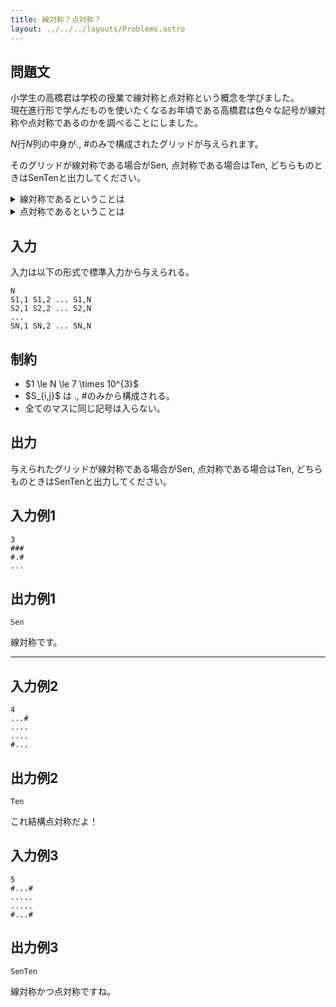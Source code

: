 ```yaml
---
title: 線対称？点対称？
layout: ../../../layouts/Problems.astro
---
```



## 問題文

小学生の高橋君は学校の授業で線対称と点対称という概念を学びました。<br />
現在進行形で学んだものを使いたくなるお年頃である高橋君は色々な記号が線対称や点対称であるのかを調べることにしました。

$N$行$N$列の中身が<CharacterDecorate>.</CharacterDecorate>, <CharacterDecorate>#</CharacterDecorate>のみで構成されたグリッドが与えられます。

そのグリッドが線対称である場合が<CharacterDecorate>Sen</CharacterDecorate>, 点対称である場合は<CharacterDecorate>Ten</CharacterDecorate>, どちらものときは<CharacterDecorate>SenTen</CharacterDecorate>と出力してください。

<details>
  <summary>線対称であるということは</summary>

  - $Grid[r][c] == Grid[n-r+1][c] \; (1 \le r, c \le n)$ が成立するとき、その$Grid$は線対称である。

</details>

<details>
  <summary>点対称であるということは</summary>

  - $Grid[r][c] == Grid[n-r+1][n-c+1] \; (1 \le r, c \le n)$ が成立するとき、その$Grid$は点対称である。

</details>

## 入力

入力は以下の形式で標準入力から与えられる。

```text
N
S1,1 S1,2 ... S1,N
S2,1 S2,2 ... S2,N
...
SN,1 SN,2 ... SN,N
```

## 制約

<ul>
  <li>$1 \le N \le 7 \times 10^{3}$</li>
	<li>$S_{i,j}$ は <CharacterDecorate>.</CharacterDecorate>, <CharacterDecorate>#</CharacterDecorate>のみから構成される。</li>
  <li>全てのマスに同じ記号は入らない。</li>
</ul>

## 出力

与えられたグリッドが線対称である場合が<CharacterDecorate>Sen</CharacterDecorate>, 点対称である場合は<CharacterDecorate>Ten</CharacterDecorate>, どちらものときは<CharacterDecorate>SenTen</CharacterDecorate>と出力してください。

## 入力例1

```text
3
###
#.#
...
```

## 出力例1

```text
Sen
```

線対称です。

---

## 入力例2

```text
4
...#
....
....
#...
```

## 出力例2

```text
Ten
```

これ結構点対称だよ！

## 入力例3

```text
5
#...#
.....
.....
#...#
```

## 出力例3

```text
SenTen
```

線対称かつ点対称ですね。